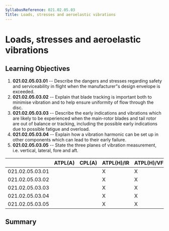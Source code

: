 ```yaml
---
SyllabusReference: 021.02.05.03
Title: Loads, stresses and aeroelastic vibrations
---
```


# Loads, stresses and aeroelastic vibrations

## Learning Objectives

1.  **021.02.05.03.01** -- Describe the dangers and stresses regarding safety
    and serviceability in flight when the manufacturer"s design envelope is
    exceeded.
2.  **021.02.05.03.02** -- Explain that blade tracking is important both to
    minimise vibration and to help ensure uniformity of flow through the disc.
3.  **021.02.05.03.03** -- Describe the early indications and vibrations which
    are likely to be experienced when the main-rotor blades and tail rotor are
    out of balance or tracking, including the possible early indications due to
    possible fatigue and overload.
4.  **021.02.05.03.04** -- Explain how a vibration harmonic can be set up in
    other components which can lead to their early failure.
5.  **021.02.05.03.05** -- State the three planes of vibration measurement, i.e.
    vertical, lateral, fore and aft.

|                 | ATPL(A) | CPL(A) | ATPL(H)/IR | ATPL(H)/VFR | CPL(H) | IR  | CBIR(A) |
| --------------- | ------- | ------ | ---------- | ----------- | ------ | --- | ------- |
| 021.02.05.03.01 |         |        | X          | X           | X      |     |         |
| 021.02.05.03.02 |         |        | X          | X           | X      |     |         |
| 021.02.05.03.03 |         |        | X          | X           | X      |     |         |
| 021.02.05.03.04 |         |        | X          | X           | X      |     |         |
| 021.02.05.03.05 |         |        | X          | X           | X      |     |         |

## Summary
